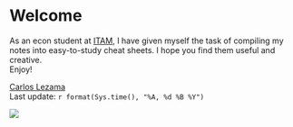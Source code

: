 # Welcome {-}

::: {.row}
:::::: {.col-sm-6}
As an econ student at [ITAM](https://www.itam.mx/), I have given myself the task of compiling my notes into easy-to-study cheat sheets. I hope you find them useful and creative. \
Enjoy!

::::::::: {.byline}
[Carlos Lezama](https://celj.mx/) \
Last update: `r format(Sys.time(), "%A, %d %B %Y")`
:::::::::
::::::

:::::: {.col-sm-6 .thesis-cover}
<a href="https://www.itam.mx/"><img src="templates/cover.png" style="background-color:var(--black);"/></a>
::::::
:::
